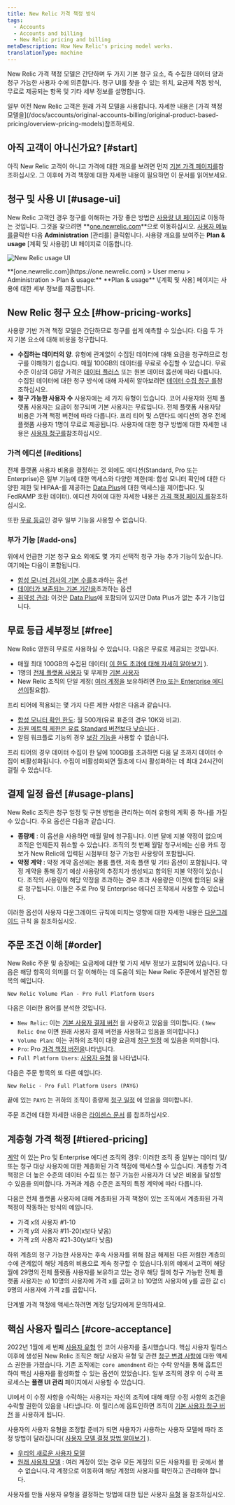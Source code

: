 ```yaml
---
title: New Relic 가격 책정 방식
tags:
  - Accounts
  - Accounts and billing
  - New Relic pricing and billing
metaDescription: How New Relic's pricing model works.
translationType: machine
---
```



New Relic 가격 책정 모델은 간단하며 두 가지 기본 청구 요소, 즉 수집한 데이터 양과 청구 가능한 사용자 수에 의존합니다. 청구 UI를 찾을 수 있는 위치, 요금제 작동 방식, 무료로 제공되는 항목 및 기타 세부 정보를 설명합니다.

<Callout variant="tip">
  일부 이전 New Relic 고객은 원래 가격 모델을 사용합니다. 자세한 내용은 [가격 책정 모델을](/docs/accounts/original-accounts-billing/original-product-based-pricing/overview-pricing-models)참조하세요.
</Callout>

## 아직 고객이 아니신가요? [#start]

아직 New Relic 고객이 아니고 가격에 대한 개요를 보려면 먼저 [기본 가격 페이지를](https://newrelic.com/pricing)참조하십시오. 그 이후에 가격 책정에 대한 자세한 내용이 필요하면 이 문서를 읽어보세요.

## 청구 및 사용 UI [#usage-ui]

New Relic 고객인 경우 청구를 이해하는 가장 좋은 방법은 [사용량 UI 페이지](https://one.newrelic.com/admin-portal/consumption-usage/home)로 이동하는 것입니다. 그것을 찾으려면 **[one.newrelic.com](https://one.newrelic.com)**으로 이동하십시오. [사용자 메뉴를](/docs/accounts/accounts-billing/general-account-settings/intro-account-settings)클릭한 다음 **Administration** \[관리를] 클릭합니다. 사용량 개요를 보여주는 **Plan & usage** \[계획 및 사용량] UI 페이지로 이동합니다.

<img
  title="New Relic usage UI"
  alt="New Relic usage UI"
  src={accountsUsageUi}
/>

<figcaption>
  **[one.newrelic.com](https://one.newrelic.com) > User menu > Administration > Plan & usage:** **Plan & usage** \[계획 및 사용] 페이지는 사용에 대한 세부 정보를 제공합니다.
</figcaption>

## New Relic 청구 요소 [#how-pricing-works]

사용량 기반 가격 책정 모델은 간단하므로 청구를 쉽게 예측할 수 있습니다. 다음 두 가지 기본 요소에 대해 비용을 청구합니다.

* **수집하는 데이터의 양**. 유형에 관계없이 수집된 데이터에 대해 요금을 청구하므로 청구를 이해하기 쉽습니다. 매월 100GB의 데이터를 무료로 수집할 수 있습니다. 무료 수준 이상의 GB당 가격은 [데이터 플러스](/docs/accounts/accounts-billing/new-relic-one-pricing-billing/data-ingest-billing/#data-prices) 또는 원본 데이터 옵션에 따라 다릅니다. 수집된 데이터에 대한 청구 방식에 대해 자세히 알아보려면 [데이터 수집 청구 를](/docs/accounts/accounts-billing/new-relic-one-pricing-billing/data-ingest-billing)참조하십시오.
* **청구 가능한 사용자 수** 사용자에는 세 가지 유형이 있습니다. 코어 사용자와 전체 플랫폼 사용자는 요금이 청구되며 기본 사용자는 무료입니다. 전체 플랫폼 사용자당 비용은 가격 책정 버전에 따라 다릅니다. 프리 티어 및 스탠다드 에디션의 경우 전체 플랫폼 사용자 1명이 무료로 제공됩니다. 사용자에 대한 청구 방법에 대한 자세한 내용은 [사용자 청구를](/docs/accounts/accounts-billing/new-relic-one-pricing-billing/user-count-billing)참조하십시오.

### 가격 에디션 [#editions]

전체 플랫폼 사용자 비용을 결정하는 것 외에도 에디션(Standard, Pro 또는 Enterprise)은 일부 기능에 대한 액세스와 다양한 제한(예: 합성 모니터 확인에 대한 다양한 제한 및 HIPAA-를 제공하는 [Data Plus](/docs/accounts/accounts-billing/new-relic-one-pricing-billing/data-ingest-billing/#data-plus)에 대한 액세스)을 제어합니다. 및 FedRAMP 호환 데이터). 에디션 차이에 대한 자세한 내용은 [가격 책정 페이지 를](https://newrelic.com/pricing)참조하십시오.

또한 [무료 등급](#free)인 경우 일부 기능을 사용할 수 없습니다.

### 부가 기능 [#add-ons]

위에서 언급한 기본 청구 요소 외에도 몇 가지 선택적 청구 가능 추가 기능이 있습니다. 여기에는 다음이 포함됩니다.

* [합성 모니터 검사의 기본 수를](/docs/synthetics/synthetic-monitoring/getting-started/monitor-limits)초과하는 옵션
* [데이터가 보존되는 기본 기간을](/docs/data-apis/manage-data/manage-data-retention/#adjust-retention)초과하는 옵션
* [취약성 관리](/docs/vulnerability-management/overview): 이것은 [Data Plus](/docs/accounts/accounts-billing/new-relic-one-pricing-billing/data-ingest-billing#data-prices)에 포함되어 있지만 Data Plus가 없는 추가 기능입니다.

## 무료 등급 세부정보 [#free]

New Relic 영원히 무료로 사용하실 수 있습니다. 다음은 무료로 제공되는 것입니다.

* 매월 최대 100GB의 수집된 데이터( [이 한도 초과에 대해 자세히 알아보기](/docs/accounts/accounts-billing/new-relic-one-pricing-billing/data-ingest-billing#free-tier-limits) ).
* 1명의 [전체 플랫폼 사용자](/docs/accounts/accounts-billing/new-relic-one-user-management/user-type) 및 무제한 [기본 사용자](/docs/accounts/accounts-billing/new-relic-one-user-management/user-type)
* New Relic 조직의 단일 계정( [여러 계정을](/docs/accounts/accounts-billing/account-structure/new-relic-account-structure) 보유하려면 [Pro 또는 Enterprise 에디션이](#editions)필요함).

프리 티어에 적용되는 몇 가지 다른 제한 사항은 다음과 같습니다.

* [합성 모니터 확인 한도](/docs/synthetics/synthetic-monitoring/using-monitors/monitor-limits): 월 500개(유료 표준의 경우 10K와 비교).
* [차원 메트릭 제한은 유료 Standard 버전보다 낮습니다](/docs/data-apis/ingest-apis/metric-api/metric-api-limits-restricted-attributes/#additional-considerations) .
* 알림 워크플로 기능의 경우 [보강 기능을](/docs/alerts-applied-intelligence/applied-intelligence/incident-workflows/incident-workflows/#enrichments) 사용할 수 없습니다.

프리 티어의 경우 데이터 수집이 한 달에 100GB를 초과하면 다음 달 초까지 데이터 수집이 비활성화됩니다. 수집이 비활성화되면 월초에 다시 활성화하는 데 최대 24시간이 걸릴 수 있습니다.

## 결제 일정 옵션 [#usage-plans]

New Relic 조직은 청구 일정 및 구현 방법을 관리하는 여러 유형의 계획 중 하나를 가질 수 있습니다. 주요 옵션은 다음과 같습니다.

* **종량제** : 이 옵션을 사용하면 매월 말에 청구됩니다. 이번 달에 지불 약정이 없으며 조직은 언제든지 취소할 수 있습니다. 조직의 첫 번째 월말 청구서에는 신용 카드 정보가 New Relic에 입력된 시점부터 청구 가능한 사용량이 포함됩니다.
* **약정 계약** : 약정 계약 옵션에는 볼륨 플랜, 저축 플랜 및 기타 옵션이 포함됩니다. 약정 계약을 통해 장기 예상 사용량의 추정치가 생성되고 합의된 지불 약정이 있습니다. 조직의 사용량이 해당 약정을 초과하는 경우 초과 사용량은 이전에 합의된 요율로 청구됩니다. 이들은 주로 Pro 및 Enterprise 에디션 조직에서 사용할 수 있습니다.

이러한 옵션이 사용자 다운그레이드 규칙에 미치는 영향에 대한 자세한 내용은 [다운그레이드](/docs/accounts/accounts-billing/new-relic-one-pricing-billing/user-count-billing#user-downgrade-rules) 규칙 을 참조하십시오.

## 주문 조건 이해 [#order]

New Relic 주문 및 송장에는 요금제에 대한 몇 가지 세부 정보가 포함되어 있습니다. 다음은 해당 항목의 의미를 더 잘 이해하는 데 도움이 되는 New Relic 주문에서 발견된 항목의 예입니다.

```
New Relic Volume Plan - Pro Full Platform Users
```

다음은 이러한 용어를 분석한 것입니다.

* `New Relic`: 이는 [기본 사용자 결제 버전](/docs/accounts/accounts-billing/new-relic-one-pricing-billing/user-count-billing/#pricing-versions) 을 사용하고 있음을 의미합니다. ( `New Relic One` 이면 원래 사용자 결제 버전을 사용하고 있음을 의미합니다.)
* `Volume Plan`: 이는 귀하의 조직이 대량 요금제 [청구 일정](#usage-plans) 에 있음을 의미합니다.
* `Pro`: Pro [가격 책정 버전을](#editions)나타냅니다.
* `Full Platform Users`: [사용자 유형](/docs/accounts/accounts-billing/new-relic-one-user-management/user-type) 을 나타냅니다.

다음은 주문 항목의 또 다른 예입니다.

```
New Relic - Pro Full Platform Users (PAYG)
```

끝에 있는 `PAYG` 는 귀하의 조직이 종량제 [청구 일정](#usage-plans) 에 있음을 의미합니다.

주문 조건에 대한 자세한 내용은 [라이센스 문서](/docs/licenses/license-information/usage-plans/new-relic-one-usage-plan-descriptions) 를 참조하십시오.

## 계층형 가격 책정 [#tiered-pricing]

[계약](#usage-plans) 이 있는 Pro 및 Enterprise 에디션 조직의 경우: 이러한 조직 중 일부는 데이터 및/또는 청구 대상 사용자에 대한 계층화된 가격 책정에 액세스할 수 있습니다. 계층형 가격 책정은 더 높은 수준의 데이터 수집 또는 청구 가능한 사용자가 더 낮은 비용을 달성할 수 있음을 의미합니다. 가격과 계층 수준은 조직의 특정 계약에 따라 다릅니다.

다음은 전체 플랫폼 사용자에 대해 계층화된 가격 책정이 있는 조직에서 계층화된 가격 책정이 작동하는 방식의 예입니다.

* 가격 x의 사용자 #1-10
* 가격 y의 사용자 #11-20(x보다 낮음)
* 가격 z의 사용자 #21-30(y보다 낮음)

하위 계층의 청구 가능한 사용자는 후속 사용자를 위해 잠금 해제된 다른 저렴한 계층의 수에 관계없이 해당 계층의 비용으로 계속 청구할 수 있습니다.위의 예에서 고객이 해당 월에 29명의 전체 플랫폼 사용자를 보유하고 있는 경우 해당 월에 청구 가능한 전체 플랫폼 사용자는 a) 10명의 사용자에 가격 x를 곱하고 b) 10명의 사용자에 y를 곱한 값 c) 9명의 사용자에 가격 z를 곱합니다.

단계별 가격 책정에 액세스하려면 계정 담당자에게 문의하세요.

## 핵심 사용자 릴리스 [#core-acceptance]

2022년 1월에 세 번째 [사용자 유형](/docs/accounts/accounts-billing/new-relic-one-user-management/user-type) 인 코어 사용자를 출시했습니다. 핵심 사용자 릴리스 이후에 생성된 New Relic 조직은 해당 사용자 유형 및 관련 [청구 변경 사항에](/docs/accounts/accounts-billing/new-relic-one-pricing-billing/user-count-billing/#pricing-versions) 대한 액세스 권한을 가졌습니다. 기존 조직에는 `core amendment` 라는 수락 양식을 통해 옵트인하여 핵심 사용자를 활성화할 수 있는 옵션이 있었습니다. 일부 조직의 경우 이 수락 프로세스는 **플랜 UI 관리** 페이지에서 사용할 수 있습니다.

UI에서 이 수정 사항을 수락하는 사용자는 자신의 조직에 대해 해당 수정 사항의 조건을 수락할 권한이 있음을 나타냅니다. 이 릴리스에 옵트인하면 조직이 [기본 사용자 청구 버전](/docs/accounts/accounts-billing/new-relic-one-pricing-billing/user-count-billing/#pricing-versions) 을 사용하게 됩니다.

사용자의 사용자 유형을 조정할 준비가 되면 사용자가 사용하는 사용자 모델에 따라 조정 방법이 달라집니다( [사용자 모델 결정 방법 알아보기](/docs/accounts/original-accounts-billing/original-users-roles/overview-user-models) ).

* [우리의 새로운 사용자 모델](/docs/accounts/accounts-billing/new-relic-one-user-management/user-management-ui-and-tasks/#edit-user-type)
* [원래 사용자 모델](/docs/accounts/original-accounts-billing/original-users-roles/users-roles-original-user-model/#update-user-type) : 여러 계정이 있는 경우 모든 계정의 모든 사용자를 한 곳에서 볼 수 없습니다.각 계정으로 이동하여 해당 계정의 사용자를 확인하고 관리해야 합니다.

사용자를 만들 사용자 유형을 결정하는 방법에 대한 팁은 사용자 [유형](/docs/accounts/accounts-billing/new-relic-one-user-management/user-type) 을 참조하십시오.